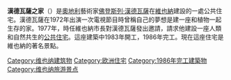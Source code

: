 {{unreferenced|time=2015-01-04T12:06:14+00:00}}
'''漢德瓦薩之家'''（{{lang-de|Hundertwasserhaus}}）是[[奧地利|奧地利]]藝術家[[佛登斯列·漢德瓦薩|佛登斯列·漢德瓦薩]]在[[維也納|維也納]]建設的一處公共住宅。漢德瓦薩在1972年出演一次電視節目時曾稱自己的夢想是建一座和植物一起生存的家。1977年，時任維也納市長對漢德瓦薩發出邀請，請求他建設一座人類和自然共生的[[公共住宅|公共住宅]]。這座建築中1983年開工，1986年完工。現在這座住宅是維也納的著名景點。

[[Category:维也纳建筑物|Category:维也纳建筑物]]
[[Category:欧洲住宅|Category:欧洲住宅]]
[[Category:1986年完工建築物|Category:1986年完工建築物]]
[[Category:维也纳旅游景点|Category:维也纳旅游景点]]